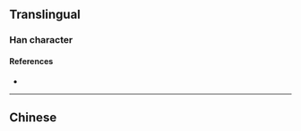 {{character info/new}}
==Translingual==

===Han character===
{{Han char|rn=75|rad=木|as=12|sn=16|four=|canj=MOD,XMOD|ids=⿱厥木}}

====References====
* {{Han ref|kx=0554.040|dkj=15557|dj=0942.160|hdz=21290.030|uh=6A5C|ud=27228}}

----

==Chinese==
{{zh-see|橛|v}}